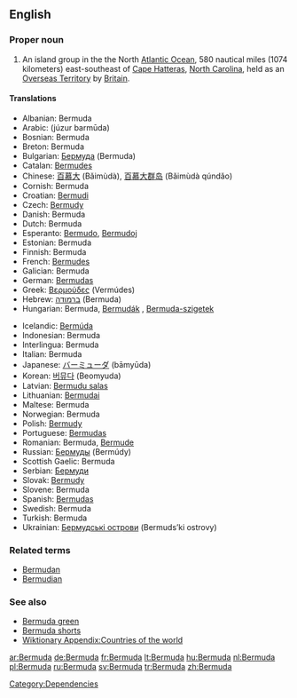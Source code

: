 ==English==

===Proper noun===
{{wikipedia}}
{{en-noun}}

# An island group in the the North [[Atlantic Ocean]], 580 nautical miles (1074 kilometers) east-southeast of [[Cape Hatteras]], [[North Carolina]], held as an [[Overseas Territory]] by [[Britain]].

====Translations====
{{top}}
*Albanian: Bermuda
*Arabic: {{ARchar|[[جزر برمودا]]}} (júzur barmūda) {{p}}
*Bosnian: Bermuda {{f}}
*Breton: Bermuda
*Bulgarian: [[Бермуда]] (Bermuda) {{f}}
*Catalan: [[Bermudes]]
*Chinese: [[百慕大]] (Bǎimùdà), [[百慕大群岛]] (Bǎimùdà qúndǎo)
*Cornish: Bermuda
*Croatian: [[Bermudi]]
*Czech: [[Bermudy]]
*Danish: Bermuda
*Dutch: Bermuda
*Esperanto: [[Bermudo]], [[Bermudoj]]
*Estonian: Bermuda
*Finnish: Bermuda
*French: [[Bermudes]] {{f}} {{p}}
*Galician: Bermuda
*German: [[Bermudas]]
*Greek: [[Βερμούδες]] (Vermúdes)
*Hebrew: [[ברמודה]] (Bermuda)
*Hungarian: Bermuda, [[Bermudák]] {{p}}, [[Bermuda-szigetek]] {{p}}
{{mid}}
*Icelandic: [[Bermúda]]
*Indonesian: Bermuda
*Interlingua: Bermuda
*Italian: Bermuda {{f}} {{p}}
*Japanese: [[バーミューダ]] (bāmyūda)
*Korean: [[버뮤다]] (Beomyuda)
*Latvian: [[Bermudu salas]]
*Lithuanian: [[Bermudai]]
*Maltese: Bermuda
*Norwegian: Bermuda
*Polish: [[Bermudy]] {{p}}
*Portuguese: [[Bermudas]]
*Romanian: Bermuda, [[Bermude]] {{f}}
*Russian: [[Бермуды]] (Bermúdy) {{m}} {{p}}
*Scottish Gaelic: Bermuda
*Serbian: [[Бермуди]]
*Slovak: [[Bermudy]]
*Slovene: Bermuda
*Spanish: [[Bermudas]] {{f}} {{p}}
*Swedish: Bermuda
*Turkish: Bermuda
*Ukrainian: [[Бермудські острови]] (Bermuds’ki ostrovy) {{p}}
{{bottom}}

===Related terms===
*[[Bermudan]]
*[[Bermudian]]

===See also===
*[[Bermuda green]]
*[[Bermuda shorts]]
*[[Wiktionary Appendix:Countries of the world]]

[[Category:Dependencies]]

[[ar:Bermuda]]
[[de:Bermuda]]
[[fr:Bermuda]]
[[lt:Bermuda]]
[[hu:Bermuda]]
[[nl:Bermuda]]
[[pl:Bermuda]]
[[ru:Bermuda]]
[[sv:Bermuda]]
[[tr:Bermuda]]
[[zh:Bermuda]]
